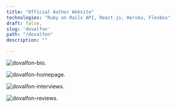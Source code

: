 ```yaml
---
title: "Official Author Website"
technologies: "Ruby on Rails API, React.js, Heroku, Flexbox"
draft: false,
slug: 'dovalfon'
path: "/dovalfon"
description: ""

---
```



![dovalfon-bio](https://res.cloudinary.com/litall/image/upload/v1591986046/litallevin/dovalfon-biopage_vdgk6g.png).

![dovalfon-homepage](https://res.cloudinary.com/litall/image/upload/v1591986046/litallevin/dovallfon-homepage_sc8gr2.png).

![dovalfon-interviews](https://res.cloudinary.com/litall/image/upload/v1591986046/litallevin/dovalfon-interviewspage_mlanfb.png).

![dovalfon-reviews](https://res.cloudinary.com/litall/image/upload/v1591986048/litallevin/dovalfon-reviews_lfc9nu.png).
